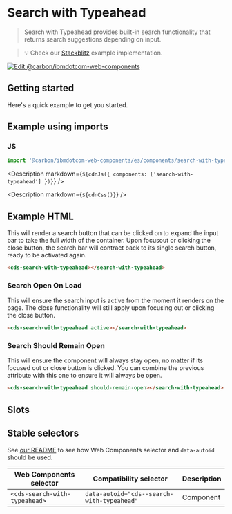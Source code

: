 
# Search with Typeahead

> Search with Typeahead provides built-in search functionality that returns
> search suggestions depending on input.

> 💡 Check our
> [Stackblitz](https://stackblitz.com/github/carbon-design-system/carbon-for-ibm-dotcom/tree/main/packages/web-components/examples/stackblitz/components/search-with-typeahead)
> example implementation.

[![Edit @carbon/ibmdotcom-web-components](https://developer.stackblitz.com/img/open_in_stackblitz.svg)](https://stackblitz.com/github/carbon-design-system/carbon-for-ibm-dotcom/tree/main/packages/web-components/examples/codesandbox/components/search-with-typeahead)

## Getting started

Here's a quick example to get you started.

## Example using imports

### JS

```javascript
import '@carbon/ibmdotcom-web-components/es/components/search-with-typeahead/index.js';
```

<Description markdown={`${cdnJs({ components: ['search-with-typeahead'] })}`} />

<Description markdown={`${cdnCss()}`} />

## Example HTML

This will render a search button that can be clicked on to expand the input bar
to take the full width of the container. Upon focusout or clicking the close
button, the search bar will contract back to its single search button, ready to
be activated again.

```html
<cds-search-with-typeahead></search-with-typeahead>
```

### Search Open On Load

This will ensure the search input is active from the moment it renders on the
page. The close functionality will still apply upon focusing out or clicking the
close button.

```html
<cds-search-with-typeahead active></search-with-typeahead>
```

### Search Should Remain Open

This will ensure the component will always stay open, no matter if its focused
out or close button is clicked. You can combine the previous attribute with this
one to ensure it will always be open.

```html
<cds-search-with-typeahead should-remain-open></search-with-typeahead>
```

## Slots

<Props of="cds-search-with-typeahead" />

## Stable selectors

See
[our README](https://github.com/carbon-design-system/carbon-for-ibm-dotcom/tree/main/packages/web-components#stable-selectors-for-analytics-and-integratione2e-testing-in-web-components)
to see how Web Components selector and `data-autoid` should be used.

| Web Components selector       | Compatibility selector                     | Description |
| ----------------------------- | ------------------------------------------ | ----------- |
| `<cds-search-with-typeahead>` | `data-autoid="cds--search-with-typeahead"` | Component   |

<Description markdown={contributing} />
